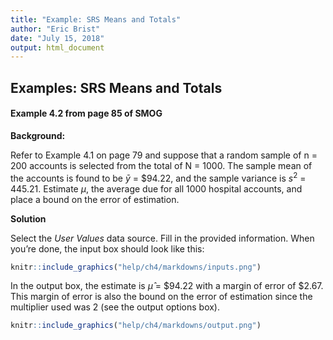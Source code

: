```yaml
---
title: "Example: SRS Means and Totals"
author: "Eric Brist"
date: "July 15, 2018"
output: html_document
---
```


## Examples: SRS Means and Totals

#### Example 4.2 from page 85 of SMOG

**Background:**

Refer to Example 4.1 on page 79 and suppose that a random sample of n = 200 accounts is selected from the total of N = 1000. The sample mean of the accounts is found to be $\bar y$ = \$94.22, and the sample variance is $s^2$ = 445.21. Estimate $\mu$, the average due for all 1000 hospital accounts, and place a bound on the error of estimation.

**Solution**

Select the *User Values* data source. Fill in the provided information. When you're done, the input box should look like this:

```r
knitr::include_graphics("help/ch4/markdowns/inputs.png")
```

In the output box, the estimate is $\hat \mu$ = \$94.22 with a margin of error of \$2.67. This margin of error is also the bound on the error of estimation since the multiplier used was 2 (see the output options box). 

```r
knitr::include_graphics("help/ch4/markdowns/output.png")
```
